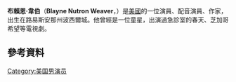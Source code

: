 {{noteTA
|1=zh-tw:布萊恩; zh:布賴恩;
|2=zh-tw:威佛; zh:韋伯;
}}
{{Infobox person
| image = 
| name = Blayne Weaver
| image_size =
| caption =
| birth_name = Blayne Nutron Weaver 
| birth_date = {{Birth date and age|1976|4|9}}
| birth_place = 美國[[波西爾城|波西爾城]]
| other_names =
| occupation = 演員、配音演員、作家
| years_active = 1993–現在
| spouse =
| website =
}}
'''布賴恩·韋伯'''（'''Blayne Nutron Weaver'''，{{bd|1976年|4月9日}}）是[[美國|美國]]的一位演員、配音演員、作家，出生在路易斯安那州波西爾城。他曾經是一位童星，出演過急診室的春天、芝加哥希望等電視劇。

==參考資料==
{{reflist}}
[[Category:美国男演员|Category:美国男演员]]